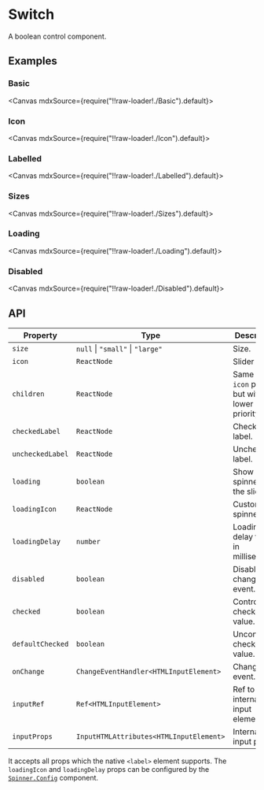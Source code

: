 
<Meta title="Forms/Switch" />

# Switch

A boolean control component.

## Examples

### Basic

<Canvas mdxSource={require("!!raw-loader!./Basic").default}>
  <Story id="examples-switch--basic" />
</Canvas>

### Icon

<Canvas mdxSource={require("!!raw-loader!./Icon").default}>
  <Story id="examples-switch--icon" />
</Canvas>

### Labelled

<Canvas mdxSource={require("!!raw-loader!./Labelled").default}>
  <Story id="examples-switch--labelled" />
</Canvas>

### Sizes

<Canvas mdxSource={require("!!raw-loader!./Sizes").default}>
  <Story id="examples-switch--sizes" />
</Canvas>

### Loading

<Canvas mdxSource={require("!!raw-loader!./Loading").default}>
  <Story id="examples-switch--loading" />
</Canvas>

### Disabled

<Canvas mdxSource={require("!!raw-loader!./Disabled").default}>
  <Story id="examples-switch--disabled" />
</Canvas>

## API

| Property         | Type                                     | Description                                   |
| ---------------- | ---------------------------------------- | --------------------------------------------- |
| `size`           | `null` &#124; `"small"` &#124; `"large"` | Size.                                         |
| `icon`           | `ReactNode`                              | Slider icon.                                  |
| `children`       | `ReactNode`                              | Same as `icon` prop, but with lower priority. |
| `checkedLabel`   | `ReactNode`                              | Checked label.                                |
| `uncheckedLabel` | `ReactNode`                              | Unchecked label.                              |
| `loading`        | `boolean`                                | Show spinner on the slider.                   |
| `loadingIcon`    | `ReactNode`                              | Custom spinner icon.                          |
| `loadingDelay`   | `number`                                 | Loading delay time, in milliseconds.          |
| `disabled`       | `boolean`                                | Disable change event.                         |
| `checked`        | `boolean`                                | Controlled checked value.                     |
| `defaultChecked` | `boolean`                                | Uncontrolled checked value.                   |
| `onChange`       | `ChangeEventHandler<HTMLInputElement>`   | Change event.                                 |
| `inputRef`       | `Ref<HTMLInputElement>`                  | Ref to internal input element.                |
| `inputProps`     | `InputHTMLAttributes<HTMLInputElement>`  | Internal input props.                         |

It accepts all props which the native `<label>` element supports. The `loadingIcon` and `loadingDelay` props can be configured by the [`Spinner.Config`](?path=/story/feedbacks-spinner--page#spinnerconfig) component.
